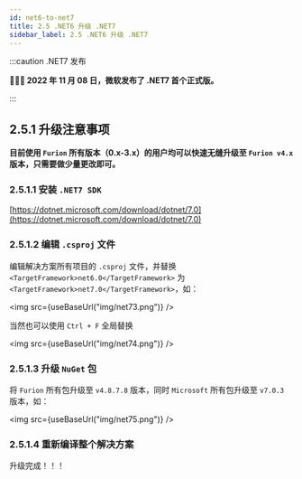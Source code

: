 ```yaml
---
id: net6-to-net7
title: 2.5 .NET6 升级 .NET7
sidebar_label: 2.5 .NET6 升级 .NET7
---
```



:::caution .NET7 发布

**🚀🎉🔥 2022 年 11 月 08 日，微软发布了 .NET7 首个正式版。**

:::

## 2.5.1 升级注意事项

**目前使用 `Furion` 所有版本（0.x-3.x）的用户均可以快速无缝升级至 `Furion v4.x` 版本，只需要做少量更改即可。**

### 2.5.1.1 安装 `.NET7 SDK`

[https://dotnet.microsoft.com/download/dotnet/7.0](https://dotnet.microsoft.com/download/dotnet/7.0)

### 2.5.1.2 编辑 `.csproj` 文件

编辑解决方案所有项目的 `.csproj` 文件，并替换 `<TargetFramework>net6.0</TargetFramework>` 为 `<TargetFramework>net7.0</TargetFramework>`，如：

<img src={useBaseUrl("img/net73.png")} />

当然也可以使用 `Ctrl + F` 全局替换

<img src={useBaseUrl("img/net74.png")} />

### 2.5.1.3 升级 `NuGet` 包

将 `Furion` 所有包升级至 `v4.8.7.8` 版本，同时 `Microsoft` 所有包升级至 `v7.0.3` 版本，如：

<img src={useBaseUrl("img/net75.png")} />

### 2.5.1.4 重新编译整个解决方案

升级完成！！！
